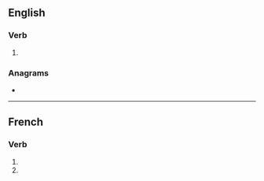 ==English==

===Verb===
{{head|en|verb form}}

# {{en-third-person singular of|apportion}}

===Anagrams===
* {{anagrams|en|a=ainoopprst|appointors}}

----

==French==

===Verb===
{{head|fr|verb form}}

# {{inflection of|apporter||1|p|impf|indc|lang=fr}}
# {{inflection of|apporter||1|p|pres|subj|lang=fr}}